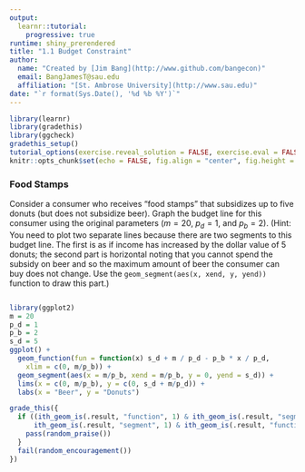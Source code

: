 ```yaml
---
output: 
  learnr::tutorial: 
    progressive: true
runtime: shiny_prerendered
title: "1.1 Budget Constraint"
author: 
  name: "Created by [Jim Bang](http://www.github.com/bangecon)"
  email: BangJamesT@sau.edu
  affiliation: "[St. Ambrose University](http://www.sau.edu)"
date: "`r format(Sys.Date(), '%d %b %Y')`"
---
```


<style type="text/css">
#doc-metadata {
  margin-bottom: 10px;
  font-size: 0.8m;
}
</style>

```r
library(learnr)
library(gradethis)
library(ggcheck)
gradethis_setup()
tutorial_options(exercise.reveal_solution = FALSE, exercise.eval = FALSE, exercise.checker = gradethis_exercise_checker)
knitr::opts_chunk$set(echo = FALSE, fig.align = "center", fig.height = 6.5, fig.width = 8.5)
```


### Food Stamps

Consider a consumer who receives "food stamps" that subsidizes up to five donuts (but does not subsidize beer). Graph the budget line for this consumer using the original parameters ($m = 20$, $p_d = 1$, and $p_b = 2$). (Hint: You need to plot two separate lines because there are two segments to this budget line. The first is as if income has increased by the dollar value of 5 donuts; the second part is horizontal noting that you cannot spend the subsidy on beer and so the maximum amount of beer the consumer can buy does not change. Use the `geom_segment(aes(x, xend, y, yend))` function to draw this part.)

```r

```

```r
library(ggplot2)
m = 20
p_d = 1
p_b = 2
s_d = 5
ggplot() + 
  geom_function(fun = function(x) s_d + m / p_d - p_b * x / p_d, 
    xlim = c(0, m/p_b)) +
  geom_segment(aes(x = m/p_b, xend = m/p_b, y = 0, yend = s_d)) +
  lims(x = c(0, m/p_b), y = c(0, s_d + m/p_d)) + 
  labs(x = "Beer", y = "Donuts")
```

```r
grade_this({
  if ((ith_geom_is(.result, "function", 1) & ith_geom_is(.result, "segment", 2)) | 
      ith_geom_is(.result, "segment", 1) & ith_geom_is(.result, "function", 2)) {
    pass(random_praise())
  }
  fail(random_encouragement())
})
```
